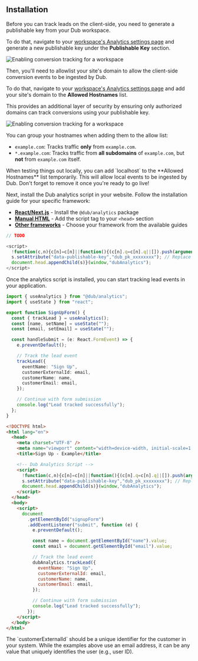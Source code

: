 ## Installation

<Steps>

<Step title="Generate your publishable key">

Before you can track leads on the client-side, you need to generate a publishable key from your Dub workspace.

To do that, navigate to your [workspace's Analytics settings page](https://app.dub.co/settings/analytics) and generate a new publishable key under the **Publishable Key** section.

<Frame>
  <img
    src="/images/conversions/publishable-key.png"
    alt="Enabling conversion tracking for a workspace"
  />
</Frame>

</Step>

<Step title="Allowlist your site's domain">

Then, you'll need to allowlist your site's domain to allow the client-side conversion events to be ingested by Dub.

To do that, navigate to your [workspace's Analytics settings page](https://app.dub.co/settings/analytics) and add your site's domain to the **Allowed Hostnames** list.

This provides an additional layer of security by ensuring only authorized domains can track conversions using your publishable key.

<Frame>
  <img
    src="/images/conversions/allowed-hostnames.png"
    alt="Enabling conversion tracking for a workspace"
  />
</Frame>

You can group your hostnames when adding them to the allow list:

- `example.com`: Tracks traffic **only** from `example.com`.
- `*.example.com`: Tracks traffic from **all subdomains** of `example.com`, but **not** from `example.com` itself.

<Tip>
  When testing things out locally, you can add `localhost` to the **Allowed
  Hostnames** list temporarily. This will allow local events to be ingested by
  Dub. Don't forget to remove it once you're ready to go live!
</Tip>

</Step>

<Step title="Install the analytics script">

Next, install the Dub analytics script in your website. Follow the installation guide for your specific framework:

- **[React/Next.js](/sdks/client-side/installation-guides/react)** - Install the `@dub/analytics` package
- **[Manual HTML](/sdks/client-side/installation-guides/manual)** - Add the script tag to your `<head>` section
- **[Other frameworks](/sdks/client-side/installation-guides)** - Choose your framework from the available guides

<CodeGroup>

```typescript React/Next.js
// TODO
```

```javascript Other Frameworks
<script>
  !function(c,n){c[n]=c[n]||function(){(c[n].q=c[n].q||[]).push(arguments)},["trackClick","trackLead","trackSale"].forEach(function(t){c[n][t]=function(){c[n](t,...arguments)}});var s=document.createElement("script");s.defer=1;s.src="https://dubcdn.com/analytics/script.conversion-tracking.js";
  s.setAttribute("data-publishable-key","dub_pk_xxxxxxxx"); // Replace with your publishable key
  document.head.appendChild(s)}(window,"dubAnalytics");
</script>
```

</CodeGroup>

</Step>

<Step title="Track the lead events">

Once the analytics script is installed, you can start tracking lead events in your application.

<CodeGroup>

```typescript React/Next.js
import { useAnalytics } from "@dub/analytics";
import { useState } from "react";

export function SignUpForm() {
  const { trackLead } = useAnalytics();
  const [name, setName] = useState("");
  const [email, setEmail] = useState("");

  const handleSubmit = (e: React.FormEvent) => {
    e.preventDefault();

    // Track the lead event
    trackLead({
      eventName: "Sign Up",
      customerExternalId: email,
      customerName: name,
      customerEmail: email,
    });

    // Continue with form submission
    console.log("Lead tracked successfully");
  };
}
```

```html HTML
<!DOCTYPE html>
<html lang="en">
  <head>
    <meta charset="UTF-8" />
    <meta name="viewport" content="width=device-width, initial-scale=1.0" />
    <title>Sign Up - Example</title>

    <!-- Dub Analytics Script -->
    <script>
      !function(c,n){c[n]=c[n]||function(){(c[n].q=c[n].q||[]).push(arguments)},["trackClick","trackLead","trackSale"].forEach(function(t){c[n][t]=function(){c[n](t,...arguments)}});var s=document.createElement("script");s.defer=1;s.src="https://dubcdn.com/analytics/script.conversion-tracking.js";
      s.setAttribute("data-publishable-key","dub_pk_xxxxxxxx"); // Replace with your publishable key
      document.head.appendChild(s)}(window,"dubAnalytics");
    </script>
  </head>
  <body>
    <script>
      document
        .getElementById("signupForm")
        .addEventListener("submit", function (e) {
          e.preventDefault();

          const name = document.getElementById("name").value;
          const email = document.getElementById("email").value;

          // Track the lead event
          dubAnalytics.trackLead({
            eventName: "Sign Up",
            customerExternalId: email,
            customerName: name,
            customerEmail: email,
          });

          // Continue with form submission
          console.log("Lead tracked successfully");
        });
    </script>
  </body>
</html>
```

</CodeGroup>

<Tip>
  The `customerExternalId` should be a unique identifier for the customer in
  your system. While the examples above use an email address, it can be any
  value that uniquely identifies the user (e.g., user ID).
</Tip>

</Step>

</Steps>
